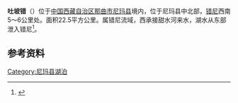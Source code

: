 {{ViewTibetanScript}}
{{Infobox_lake
 |湖泊名稱 =吐坡错
 |湖泊照片 = 
 |湖泊照片標題 = 
 |測深圖 =
 |測深圖標題 =
 |湖泊所在地 = [[中国|中国]][[西藏|西藏]]
 |座標 = {{coord |34|30|N|87|05|E|display=inline,title|scale:500000_type:waterbody_region:CN}}
 |湖泊類別 = [[咸水湖|咸水湖]]
 |流入 =[[甜水河|甜水河]]
 |流出 = 
 |集水區面積 =
 |集水區國家 =
 |湖泊長度 =
 |湖泊闊度 =
 |湖泊面積 =22.5平方公里
 |平均深度 = 
 |最深深度 = 
 |水體體積 = 
 |湖水停留時間 =
 |湖岸線長度 =
 |海拔高度 = 
 |湖中島嶼 =
 |湖邊城鎮 =
}}
{{Location map
 |China Tibet
 |mark=<!--dot-->Blue pog.svg
 |lat_deg=34|lat_min=30|lat_sec =
 |lon_deg=87|lon_min=05|lon_sec =
 |caption=吐坡错在[[西藏|西藏]]的位置。
 |position=right
 |width=350
 |float=right
}}
'''吐坡错'''（{{bo|z=དུ་བ་མཚོ|w=du ba mtsho|t=Duwa Tso}}）位于[[中国|中国]][[西藏自治区|西藏自治区]][[那曲市|那曲市]][[尼玛县|尼玛县]]境内，位于尼玛县中北部，[[错尼|错尼]]西南5～6公里处。面积22.5平方公里。属错尼流域，西承接甜水河来水，湖水从东部泄入错尼<ref>{{cite book zh |author=王苏民 窦鸿身 |title=中国湖泊志 |format=M |edition=1 |location=北京 |publisher=科学出版社 |date=1998|pages=451|id= ISBN 7-03-006706-1}}</ref>。
==参考资料==
{{reflist}}

[[Category:尼玛县湖泊|Category:尼玛县湖泊]]